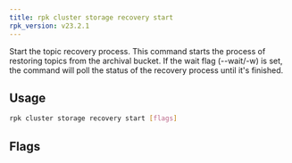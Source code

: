 ```yaml
---
title: rpk cluster storage recovery start
rpk_version: v23.2.1
---
```


Start the topic recovery process.
This command starts the process of restoring topics from the archival bucket.
If the wait flag (--wait/-w) is set, the command will poll the status of the
recovery process until it's finished.

## Usage

```bash
rpk cluster storage recovery start [flags]
```

## Flags

<!--
[cols=",,",]
|===
|*Value* |*Type* |*Description*

|-h, --help |- |Help for start.

|--polling-interval |duration |The status check interval (e.g. '30s',
'1.5m'); ignored if --wait is not used (default 5s).

|--topic-name-pattern |string |A regex pattern that restores any
matching topics (default ".*").

|-w, --wait |- |Wait until auto-restore is complete.

|--config |string |Redpanda or rpk config file; default search paths are
~/.config/rpk/rpk.yaml, $PWD, and /etc/redpanda/`redpanda.yaml`.

|-X, --config-opt |stringArray |Override rpk configuration settings; '-X
help' for detail or '-X list' for terser detail.

|--profile |string |rpk profile to use.

|-v, --verbose |- |Enable verbose logging.
|===

-->

